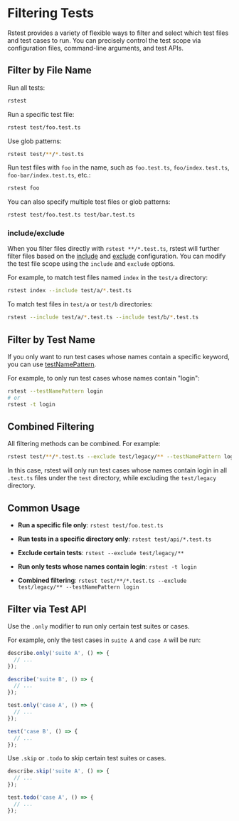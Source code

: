 # Filtering Tests

Rstest provides a variety of flexible ways to filter and select which test files and test cases to run. You can precisely control the test scope via configuration files, command-line arguments, and test APIs.

## Filter by File Name

Run all tests:

```bash
rstest
```

Run a specific test file:

```bash
rstest test/foo.test.ts
```

Use glob patterns:

```bash
rstest test/**/*.test.ts
```

Run test files with `foo` in the name, such as `foo.test.ts`, `foo/index.test.ts`, `foo-bar/index.test.ts`, etc.:

```bash
rstest foo
```

You can also specify multiple test files or glob patterns:

```bash
rstest test/foo.test.ts test/bar.test.ts
```

### include/exclude

When you filter files directly with `rstest **/*.test.ts`, rstest will further filter files based on the [include](/config/test/include) and [exclude](/config/test/exclude) configuration.
You can modify the test file scope using the `include` and `exclude` options.

For example, to match test files named `index` in the `test/a` directory:

```bash
rstest index --include test/a/*.test.ts
```

To match test files in `test/a` or `test/b` directories:

```bash
rstest --include test/a/*.test.ts --include test/b/*.test.ts
```

## Filter by Test Name

If you only want to run test cases whose names contain a specific keyword, you can use [testNamePattern](/config/test/testNamePattern).

For example, to only run test cases whose names contain "login":

```bash
rstest --testNamePattern login
# or
rstest -t login
```

## Combined Filtering

All filtering methods can be combined. For example:

```bash
rstest test/**/*.test.ts --exclude test/legacy/** --testNamePattern login
```

In this case, rstest will only run test cases whose names contain login in all `.test.ts` files under the `test` directory, while excluding the `test/legacy` directory.

## Common Usage

- **Run a specific file only**: `rstest test/foo.test.ts`

- **Run tests in a specific directory only**: `rstest test/api/*.test.ts`

- **Exclude certain tests**: `rstest --exclude test/legacy/**`

- **Run only tests whose names contain login**: `rstest -t login`

- **Combined filtering**: `rstest test/**/*.test.ts --exclude test/legacy/** --testNamePattern login`

## Filter via Test API

Use the `.only` modifier to run only certain test suites or cases.

For example, only the test cases in `suite A` and `case A` will be run:

```ts
describe.only('suite A', () => {
  // ...
});

describe('suite B', () => {
  // ...
});

test.only('case A', () => {
  // ...
});

test('case B', () => {
  // ...
});
```

Use `.skip` or `.todo` to skip certain test suites or cases.

```ts
describe.skip('suite A', () => {
  // ...
});

test.todo('case A', () => {
  // ...
});
```
